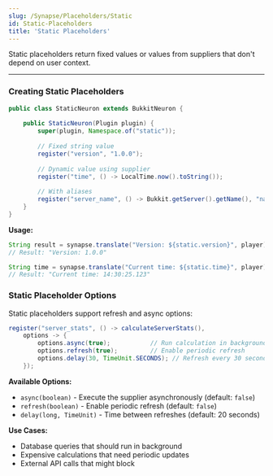 ```yaml
---
slug: /Synapse/Placeholders/Static
id: Static-Placeholders
title: 'Static Placeholders'
---
```


Static placeholders return fixed values or values from suppliers that don't depend on user context.

---

### Creating Static Placeholders
```java
public class StaticNeuron extends BukkitNeuron {
    
    public StaticNeuron(Plugin plugin) {
        super(plugin, Namespace.of("static"));
        
        // Fixed string value
        register("version", "1.0.0");
        
        // Dynamic value using supplier
        register("time", () -> LocalTime.now().toString());
        
        // With aliases
        register("server_name", () -> Bukkit.getServer().getName(), "name", "servername");
    }
}
```

**Usage:**
```java
String result = synapse.translate("Version: ${static.version}", player);
// Result: "Version: 1.0.0"

String time = synapse.translate("Current time: ${static.time}", player);
// Result: "Current time: 14:30:25.123"
```


### Static Placeholder Options

Static placeholders support refresh and async options:

```java
register("server_stats", () -> calculateServerStats(),
    options -> {
        options.async(true);           // Run calculation in background thread
        options.refresh(true);         // Enable periodic refresh
        options.delay(30, TimeUnit.SECONDS); // Refresh every 30 seconds
    });
```

**Available Options:**
- `async(boolean)` - Execute the supplier asynchronously (default: `false`)
- `refresh(boolean)` - Enable periodic refresh (default: `false`) 
- `delay(long, TimeUnit)` - Time between refreshes (default: 20 seconds)

**Use Cases:**
- Database queries that should run in background
- Expensive calculations that need periodic updates
- External API calls that might block
